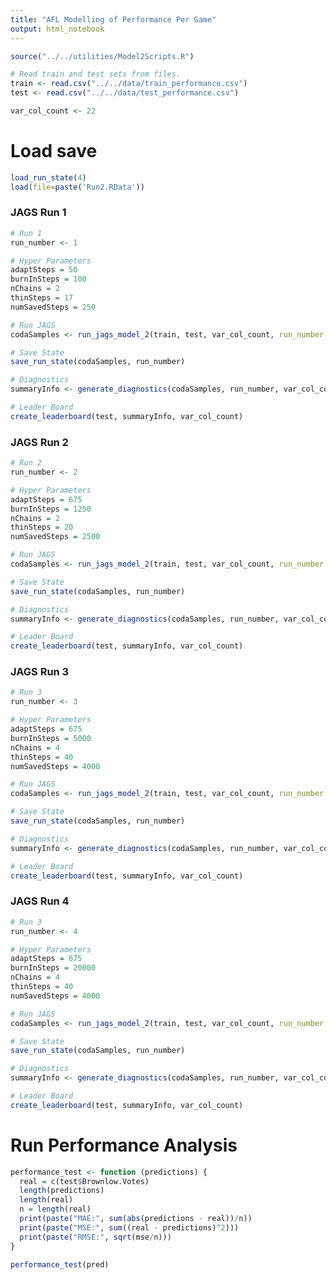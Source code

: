 ---
title: "AFL Modelling of Performance Per Game"
output: html_notebook
---
```{r}
source("../../utilities/Model2Scripts.R")

# Read train and test sets from files.
train <- read.csv("../../data/train_performance.csv")
test <- read.csv("../../data/test_performance.csv")

var_col_count <- 22
```

# Load save
```{r}
load_run_state(4)
load(file=paste('Run2.RData'))
```

### JAGS Run 1
```{r}
# Run 1
run_number <- 1

# Hyper Parameters
adaptSteps = 50
burnInSteps = 100
nChains = 2
thinSteps = 17
numSavedSteps = 250

# Run JAGS
codaSamples <- run_jags_model_2(train, test, var_col_count, run_number = run_number, adaptSteps = adaptSteps, burnInSteps = burnInSteps, nChains = nChains, thinSteps = thinSteps, numSavedSteps = numSavedSteps)

# Save State
save_run_state(codaSamples, run_number)

# Diagnostics
summaryInfo <- generate_diagnostics(codaSamples, run_number, var_col_count, TRUE)

# Leader Board
create_leaderboard(test, summaryInfo, var_col_count)
```

### JAGS Run 2
```{r}
# Run 2
run_number <- 2

# Hyper Parameters
adaptSteps = 675
burnInSteps = 1250
nChains = 2
thinSteps = 20
numSavedSteps = 2500

# Run JAGS
codaSamples <- run_jags_model_2(train, test, var_col_count, run_number = run_number, adaptSteps = adaptSteps, burnInSteps = burnInSteps, nChains = nChains, thinSteps = thinSteps, numSavedSteps = numSavedSteps)

# Save State
save_run_state(codaSamples, run_number)

# Diagnostics
summaryInfo <- generate_diagnostics(codaSamples, run_number, var_col_count, TRUE)

# Leader Board
create_leaderboard(test, summaryInfo, var_col_count)
```

### JAGS Run 3
```{r}
# Run 3
run_number <- 3

# Hyper Parameters
adaptSteps = 675
burnInSteps = 5000
nChains = 4
thinSteps = 40
numSavedSteps = 4000

# Run JAGS
codaSamples <- run_jags_model_2(train, test, var_col_count, run_number = run_number, adaptSteps = adaptSteps, burnInSteps = burnInSteps, nChains = nChains, thinSteps = thinSteps, numSavedSteps = numSavedSteps)

# Save State
save_run_state(codaSamples, run_number)

# Diagnostics
summaryInfo <- generate_diagnostics(codaSamples, run_number, var_col_count, TRUE)

# Leader Board
create_leaderboard(test, summaryInfo, var_col_count)
```

### JAGS Run 4
```{r}
# Run 3
run_number <- 4

# Hyper Parameters
adaptSteps = 675
burnInSteps = 20000
nChains = 4
thinSteps = 40
numSavedSteps = 4000

# Run JAGS
codaSamples <- run_jags_model_2(train, test, var_col_count, run_number = run_number, adaptSteps = adaptSteps, burnInSteps = burnInSteps, nChains = nChains, thinSteps = thinSteps, numSavedSteps = numSavedSteps)

# Save State
save_run_state(codaSamples, run_number)

# Diagnostics
summaryInfo <- generate_diagnostics(codaSamples, run_number, var_col_count, TRUE)

# Leader Board
create_leaderboard(test, summaryInfo, var_col_count)
```

# Run Performance Analysis
```{r}
performance_test <- function (predictions) {
  real = c(test$Brownlow.Votes)
  length(predictions)
  length(real)
  n = length(real)
  print(paste("MAE:", sum(abs(predictions - real))/n))
  print(paste("MSE:", sum((real - predictions)^2)))
  print(paste("RMSE:", sqrt(mse/n)))
}

performance_test(pred)
```
